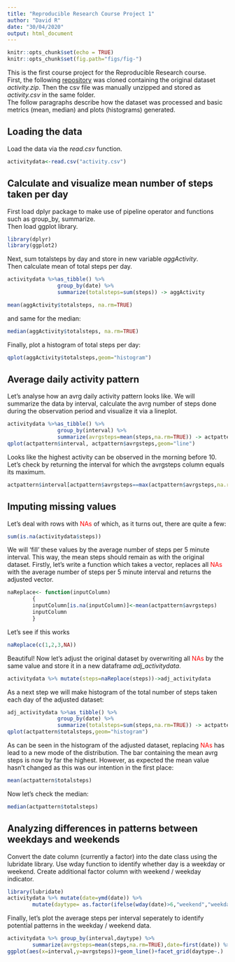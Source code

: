 ```yaml
---
title: "Reproducible Research Course Project 1"
author: "David R"
date: "30/04/2020"
output: html_document
---
```


```r
knitr::opts_chunk$set(echo = TRUE)
knitr::opts_chunk$set(fig.path="figs/fig-")
```

This is the first course project for the Reproducible Research course.  
First, the following [repository](https://github.com/rdpeng/RepData_PeerAssessment1) was cloned containing the original dataset *activity.zip*. Then the csv file was manually unzipped and stored as *activity.csv* in the same folder.  
The follow paragraphs describe how the dataset was processed and basic metrics (mean, median) and plots (histograms) generated.  


## Loading the data

Load the data via the *read.csv* function. 

```r
activitydata<-read.csv("activity.csv")
```

## Calculate and visualize mean number of steps taken per day

First load dplyr package to make use of pipeline operator and functions such as 
group_by, summarize.  
Then load ggplot library. 

```r
library(dplyr)
library(ggplot2)
```

Next, sum totalsteps by day and store in new variable *aggActivity*.  
Then calculate mean of total steps per day. 

```r

activitydata %>%as_tibble() %>% 
                group_by(date) %>% 
                summarize(totalsteps=sum(steps)) -> aggActivity

mean(aggActivity$totalsteps, na.rm=TRUE)
```
and same for the median: 
```r
median(aggActivity$totalsteps, na.rm=TRUE)
```
Finally, plot a histogram of total steps per day:
```r
qplot(aggActivity$totalsteps,geom="histogram")
```
## Average daily activity pattern

Let's analyse how an avrg daily activity pattern looks like. We will summarize the data by interval, calculate the avrg number of steps done during the observation period and visualize it via a lineplot.   

```r
activitydata %>%as_tibble() %>% 
                group_by(interval) %>% 
                summarize(avrgsteps=mean(steps,na.rm=TRUE)) -> actpattern
qplot(actpattern$interval, actpattern$avrgsteps,geom="line")

```  
  
Looks like the highest activity can be observed in the morning before 10. Let's check by returning the interval for which the avrgsteps column equals its maximum. 
```r
actpattern$interval[actpattern$avrgsteps==max(actpattern$avrgsteps,na.rm=TRUE)]
```

## Imputing missing values
Let's deal with rows with <font color="red">NAs</font> of which, as it turns out, there are quite a few: 
```r
sum(is.na(activitydata$steps))
```
We will 'fill' these values by the average number of steps per 5 minute interval. This way, the mean steps should remain as with the original dataset. Firstly, let's write a function which takes a vector, replaces all <font color="red">NAs</font> with the average number of steps per 5 minute interval and returns the adjusted vector. 
```r
naReplace<- function(inputColumn)
        {
        inputColumn[is.na(inputColumn)]<-mean(actpattern$avrgsteps)
        inputColumn
        }
```
Let's see if this works
```r
naReplace(c(1,2,3,NA))
```
Beautiful! Now let's adjust the original dataset by overwriting all <font color="red">NAs</font> by the same value and store it in a new dataframe *adj_activitydata*.  
```r
activitydata %>% mutate(steps=naReplace(steps))->adj_activitydata
```
As a next step we will make histogram of the total number of steps taken each day of the adjusted dataset:
```r
adj_activitydata %>%as_tibble() %>% 
                group_by(date) %>% 
                summarize(totalsteps=sum(steps,na.rm=TRUE)) -> actpattern
qplot(actpattern$totalsteps,geom="histogram")
```
As can be seen in the histogram of the adjusted dataset, replacing <font color="red">NAs</font> has lead to a new mode of the distribution. The bar containing the mean avrg steps is now by far the highest. However, as expected the mean value hasn't changed as this was our intention in the first place: 
```r
mean(actpattern$totalsteps)
```
Now let's check the median: 
```r
median(actpattern$totalsteps)
```

## Analyzing differences in patterns between weekdays and weekends
Convert the date column (currently a factor) into the date class using the lubridate library. Use wday function to identify whether day is a weekday or weekend. Create additional factor column with weekend / weekday indicator.   
```r
library(lubridate)
activitydata %>% mutate(date=ymd(date)) %>% 
        mutate(daytype= as.factor(ifelse(wday(date)>6,"weekend","weekday")))->activitydata
```
Finally, let's plot the average steps per interval seperately to identify potential patterns in the weekday / weekend data. 
```r
activitydata %>% group_by(interval,daytype) %>% 
        summarize(avrgsteps=mean(steps,na.rm=TRUE),date=first(date)) %>%  
ggplot(aes(x=interval,y=avrgsteps))+geom_line()+facet_grid(daytype~.)

```




